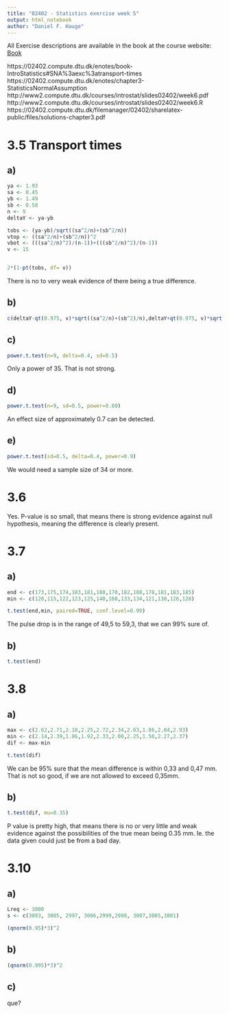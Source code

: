 ```yaml
---
title: "02402 - Statistics exercise week 5"
output: html_notebook
author: "Daniel F. Hauge"
---
```


All Exercise descriptions are available in the book at the course website: [Book](https://02402.compute.dtu.dk/enotes/book-IntroStatistics)

https://02402.compute.dtu.dk/enotes/book-IntroStatistics#SNA%3aexc%3atransport-times
https://02402.compute.dtu.dk/enotes/chapter3-StatisticsNormalAssumption
http://www2.compute.dtu.dk/courses/introstat/slides02402/week6.pdf
http://www2.compute.dtu.dk/courses/introstat/slides02402/week6.R
https://02402.compute.dtu.dk/filemanager/02402/sharelatex-public/files/solutions-chapter3.pdf


# 3.5 Transport times

## a)
```r
ya <- 1.93
sa <- 0.45
yb <- 1.49
sb <- 0.58
n <- 9
deltaY <- ya-yb

tobs <- (ya-yb)/sqrt((sa^2/n)+(sb^2/n))
vtop <- ((sa^2/n)+(sb^2/n))^2
vbot <- (((sa^2/n)^2)/(n-1))+(((sb^2/n)^2)/(n-1))
v <- 15


2*(1-pt(tobs, df= v))

```
There is no to very weak evidence of there being a true difference.

## b)
```r
c(deltaY-qt(0.975, v)*sqrt((sa^2/n)+(sb^2)/n),deltaY+qt(0.975, v)*sqrt((sa^2/n)+(sb^2)/n))
```

## c)
```r
power.t.test(n=9, delta=0.4, sd=0.5)
```
Only a power of 35. That is not strong.

## d)
```r
power.t.test(n=9, sd=0.5, power=0.80)
```
An effect size of approximately 0.7 can be detected.

## e)

```r
power.t.test(sd=0.5, delta=0.4, power=0.9)
```
We would need a sample size of 34 or more.


# 3.6
Yes. P-value is so small, that means there is strong evidence against null hypothesis, meaning the difference is clearly present.

# 3.7
## a)
```r
end <- c(173,175,174,183,181,180,170,182,188,178,181,183,185)
min <- c(120,115,122,123,125,140,108,133,134,121,130,126,128)

t.test(end,min, paired=TRUE, conf.level=0.99)

```
The pulse drop is in the range of 49,5 to 59,3, that we can 99% sure of.

## b)
```r
t.test(end)
```


# 3.8

## a)
```r
max <- c(2.62,2.71,2.18,2.25,2.72,2.34,2.63,1.86,2.84,2.93)
min <- c(2.14,2.39,1.86,1.92,2.33,2.00,2.25,1.50,2.27,2.37)
dif <- max-min

t.test(dif)

```
We can be 95% sure that the mean difference is within 0,33 and 0,47 mm. That is not so good, if we are not allowed to exceed 0,35mm.

## b)
```r
t.test(dif, mu=0.35)
```
P value is pretty high, that means there is no or very little and weak evidence against the possibilities of the true mean being 0.35 mm. Ie. the data given could just be from a bad day.




# 3.10

## a)
```r
Lreq <- 3000
s <- c(3003, 3005, 2997, 3006,2999,2998, 3007,3005,3001)

(qnorm(0.95)*3)^2

```

## b)
```r
(qnorm(0.995)*3)^2
```
## c)

que?

